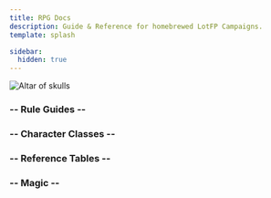 ```yaml
---
title: RPG Docs
description: Guide & Reference for homebrewed LotFP Campaigns.
template: splash

sidebar:
  hidden: true
---
```



![Altar of skulls](/intro-banner.jpg)

<LinkCard
  title="Quick Ref &#x1F4DD;"
  href="reference/cheatsheet"
  description="Quick reference and examples of common actions."
/>

### -- Rule Guides --

<CardGrid>
  <LinkCard
    title="Character creation &#x1F9D9;"
    href="/characters/character-creation"
    description="Create your character."
  />
  <LinkCard title="Adventuring &#x1F5FA;" href="guides/adventuring" description="Time, space, light and the senses." />
  <LinkCard
    title="Encounters &#x1F409;"
    href="guides/encounters"
    description="Meeting others in uncertain circumstances."
  />
  <LinkCard title="Hazards &#x2620;" href="guides/hazards" description="Things that could cause damage or death." />
  <LinkCard title="Skills &#x2692;" href="guides/skills" description="What can a character do?" />
  <LinkCard title="Combat &#x2694;" href="guides/combat/actions" description="Things to do in a Round." />
  <LinkCard title="Intricacies &#x1F525;" href="guides/combat/intricacies" description="Other combat issues." />
  <LinkCard title="Experience &#x1F409;" href="guides/experience" description="Awards and leveling up." />
</CardGrid>

### -- Character Classes --

<CardGrid>
  <LinkCard title="Cleric" href="/characters/classes/cleric" description="Combat Support and spells" />
  <LinkCard title="Fighter" href="/characters/classes/fighter" description="Combat only" />
  <LinkCard title="Magic-User" href="/characters/classes/magic-user" description="Spells only" />
  <LinkCard title="Specialist" href="/characters/classes/specialist" description="Skills specialization" />
  <LinkCard title="Dwarf" href="/characters/classes/dwarf" description="Combat and resilience" />
  <LinkCard title="Elf" href="/characters/classes/elf" description="Combat and spells" />
  <LinkCard title="Halfling" href="/characters/classes/halfling" description="Tracking and subterfuge" />
</CardGrid>

### -- Reference Tables --

<CardGrid>
  <LinkCard title="Abilities &#128170;" href="reference/abilities" description="Abilities Table." />
  <LinkCard title="Armor/Cover &#x1F6E1;" href="reference/armor_cover" description="Armor & Cover Tables." />
  <LinkCard title="Equipment &#9881;" href="reference/equipment" description="Miscellaneous Equipment Tables." />
  <LinkCard title="Hit Points &#128154;" href="reference/hitpoints" description="Hit Points Table." />
  <LinkCard title="Mêlée &#x1F5E1;" href="reference/melee" description="Mêlée Weapons Table." />
  <LinkCard title="Missile &#x1F3F9;" href="reference/missile" description="Missile Weapons Table." />
  <LinkCard
    title="Movement & Encumbrance &#128694;"
    href="reference/movement_encumbrance"
    description="Movement & Encumbrance Tables."
  />
  <LinkCard title="Reactions &#x1F9DF;" href="reference/reactions" description="Encounter Reaction Table." />
  <LinkCard title="Services &#128176;" href="reference/services" description="Services Tables." />
</CardGrid>

### -- Magic --

<CardGrid>

  <LinkCard title="Arcane Magic &#128165;" href="magic/arcane-magic" description="How Magic Works for Magic-Users" />
  <LinkCard title="Divine Magic &#10024;" href="magic/divine-magic" description="How Magic Works for Clerics" />
  
  <LinkCard
    title="Magic-User Spells &#128165;"
    href="magic/magic-user-spells"
    description="List and descriptions of Magic-User Spells."
  />
  <LinkCard
    title="Cleric Spells &#10024;"
    href="magic/cleric-spells"
    description="List and descriptions of  Cleric Spells."
  />
</CardGrid>
